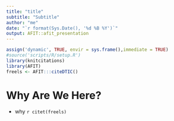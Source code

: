 ```yaml
---
title: "title"
subtitle: "Subtitle"
author: "me"
date: "`r format(Sys.Date(), '%d %B %Y')`"
output: AFIT::afit_presentation
---
```


```r
assign('dynamic', TRUE, envir = sys.frame(),immediate = TRUE)
#source('scripts/R/setup.R')
library(knitcitations)
library(AFIT)
freels <- AFIT:::citeDTIC()
```

# Why Are We Here?

- why `r citet(freels)`
